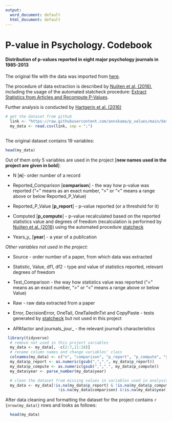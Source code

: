 ```yaml
---
output:
  word_document: default
  html_document: default
---
```


# P-value in Psychology. Codebook

#### Distribution of p-values reported in eight major psychology journals in 1985-2013

The original file with the data was imported from [here](https://osf.io/gdr4q).

The procedure of data extraction is described by [Nuijten et al. (2016)](https://www.ncbi.nlm.nih.gov/pmc/articles/PMC5101263/), including the usage of the automated statcheck procedure: [Extract Statistics from Articles and Recompute P-Values](https://CRAN.R-project.org/package=statcheck).

Further analysis is conducted by [Hartgerin et al. (2016)](https://www.ncbi.nlm.nih.gov/pmc/articles/PMC4830257/)

```r
# get the dataset from github
  link <- "https://raw.githubusercontent.com/annskama/p_values/main/data/150211FullFile_AllStatcheckData_Automatic1Tail.csv"
  my_data <- read.csv(link, sep = ";")

```

## 

The original dataset contains 19 variables:

```r
head(my_data)
```

Out of them only 5 variables are used in the project [**new names used in the project are given in bold**]:

-   N [**n**]- order number of a record

-   Reported_Comparison [**comparison**] - the way how p-value was reported ("=" means as an exact number, "\>" or "\<" means a range above or below Reported_P\_Value)

-   Reported_P\_Value [**p_report**] - p-value reported (or a threshold for it)

-   Computed [**p_compute**] - p-value recalculated based on the reported statistics value and degrees of freedom (recalculation is performed by [Nuijten et al. (2016)](https://www.ncbi.nlm.nih.gov/pmc/articles/PMC5101263/) using the automated procedure [statcheck](https://CRAN.R-project.org/package=statcheck)

-   Years_y\_ [**year**] - a year of a publication

*Other variables not used in the project:*

-   Source - order number of a paper, from which data was extracted

-   Statistic, Value, df1, df2 - type and value of statistics reported, relevant degrees of freedom

-   Test_Comparison - the way how statistics value was reported ("=" means as an exact number, "\>" or "\<" means a range above or below Value)

-   Raw - raw data extracted from a paper

-   Error, DecisionError, OneTail, OneTailedInTxt and CopyPaste - tests generated by [statcheck](https://CRAN.R-project.org/package=statcheck){style="font-size: 11pt;"} but not used in this project

-   APAfactor and journals_jour\_ - the relevant journal's characteristics

```r
 library(tidyverse)
  # remove not used in this project variables
  my_data <- my_data[, -c(2:7,11:18)]
  # rename column names and change variables' class
  colnames(my_data) <- c("n", "comparison", "p_report", "p_compute", "year")
  my_data$p_report <- as.numeric(gsub(",",".", my_data$p_report))
  my_data$p_compute <- as.numeric(gsub(",",".", my_data$p_compute))
  my_data$year <- parse_number(my_data$year)

  # clean the dataset from missing values in variables used in analysis
  my_data <- my_data[!is.na(my_data$p_report) & !is.na(my_data$p_compute) &
                       !is.na(my_data$comparison) &!is.na(my_data$year),]


```

After data cleaning and formatting the dataset for the project contains `r {nrow(my_data)}` rows and looks as follows:

```r
  head(my_data)
```
